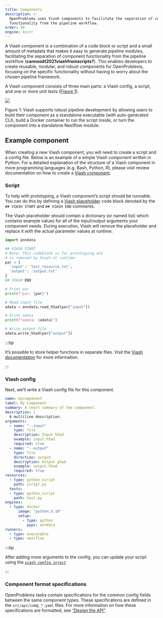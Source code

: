 ```yaml
---
title: Components
description: >-
  OpenProblems uses Viash components to facilitate the separation of component
  functionality from the pipeline workflow.
order: 50
engine: knitr
---
```




A Viash component is a combination of a code block or script and a small
amount of metadata that makes it easy to generate pipeline modules,
facilitating the separation of component functionality from the pipeline
workflow (**cannoodt2021viashfromscripts?**). This enables developers to
create reusable, modular, and robust components for OpenProblems,
focusing on the specific functionality without having to worry about the
chosen pipeline framework.

A Viash component consists of three main parts: a Viash config, a
script, and one or more unit tests
(<a href="#fig-viash-runtime" class="quarto-xref">Figure 1</a>).

<div id="fig-viash-runtime">

![](../images/viash_figure_2.svg)

Figure 1: Viash supports robust pipeline development by allowing users
to build their component as a standalone executable (with auto-generated
CLI), build a Docker container to run the script inside, or turn the
component into a standalone Nextflow module.

</div>

## Example component

When creating a new Viash component, you will need to create a script
and a config file. Below is an example of a simple Viash component
written in Python. For a detailed explanation of the structure of a
Viash component in more programming languages (e.g. Bash, Python, R),
please visit review documentation on how to create a [Viash
component](https://viash.io/guide/component/create-component.html).

### Script

To help with prototyping, a Viash component’s script should be runnable.
You can do this by defining a [Viash
placeholder](https://viash.io/guide/component/variables.html) code block
denoted by the `## VIASH START` and `## VIASH END` comments.

The Viash placeholder should contain a dictionary (or named list) which
contains example values for all of the input/output arguments your
component needs. During execution, Viash will remove the placeholder and
replace it with the actual parameter values at runtime.

```python title="script.py"
import anndata

## VIASH START
# Note: This codeblock is for prototyping and
# is removed by Viash at runtime.
par = {
  'input': 'test_resource.txt',
  'output': 'output.txt'
}
## VIASH END

# Print par
print(f"par: {par}")

# Read input file
adata = anndata.read_h5ad(par["input"])

# Print adata
print(f"adata: {adata}")

# Write output file
adata.write_h5ad(par["output"])
```

:::tip

It’s possible to store helper functions in separate files. Visit the
[Viash
documentation](https://viash.io/guide/component/use-helper-functions.html)
for more information.

:::

### Viash config

Next, we’ll write a Viash config file for this component.

```yaml title="config.vsh.yaml"
name: mycomponent
label: My Component
summary: A short summary of the component.
description: |
  A multiline description.
arguments:
  - name: "--input"
    type: file
    description: Input h5ad
    example: input.h5ad
    required: true
  - name: "--output"
    type: file
    direction: output
    description: Output g5ad
    example: output.h5ad
    required: true
resources:
  - type: python_script
    path: script.py
  tests:
  - type: python_script
    path: test.py
engines:
  - type: docker
      image: "python:3.10"
      setup:
        - type: python
          pypi: anndata
runners:
  - type: executable
  - type: nextflow
```

:::tip

After adding more arguments to the config, you can update your script
using the [`viash config inject`](#config-inject)

:::

### Component format specifications

OpenProblems tasks contain specifications for the common config fields
between the same component types. These specifications are defined in
the `src/api/comp_*.yaml` files. For more information on how these
specifications are formatted, see [“Design the
API”](../create_task/design_api.qmd#step-3).
